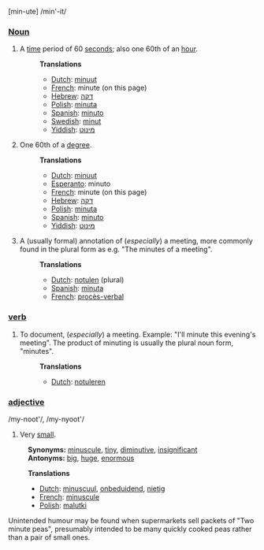 [min-ute] /min'-it/

===[[Noun]]===
# A [[time]] period of 60 [[second]]s; also one 60th of an [[hour]].
#:'''Translations'''
#:*[[Dutch]]: [[minuut]]
#:*[[French]]: minute (on this page)
#:*[[Hebrew]]: [[דקה]]
#:*[[Polish]]: [[minuta]]
#:*[[Spanish]]: [[minuto]]
#:*[[Swedish]]: [[minut]]
#:*[[Yiddish]]: [[מינוט]]
# One 60th of a [[degree]].
#:'''Translations'''
#:*[[Dutch]]: [[minuut]]
#:*[[Esperanto]]: minuto
#:*[[French]]: minute (on this page)
#:*[[Hebrew]]: [[דקה]]
#:*[[Polish]]: [[minuta]]
#:*[[Spanish]]: [[minuto]]
#:*[[Yiddish]]: [[מינוט]]
# A (usually formal) annotation of (''especially'') a meeting, more commonly found in the plural form as e.g. "The minutes of a meeting".
#:'''Translations'''
#:*[[Dutch]]: [[notulen]] (plural)
#:*[[Spanish]]: [[minuta]]
#:*[[French]]: [[procès-verbal]]

===[[verb]]===
# To document, (''especially'') a meeting. Example: "I'll minute this evening's meeting". The product of minuting is usually the plural noun form, "minutes".
#:'''Translations'''
#:*[[Dutch]]: [[notuleren]]

===[[adjective]]===
/my-noot'/, /my-nyoot'/
# Very [[small]]. 
:'''Synonyms:''' [[minuscule]], [[tiny]], [[diminutive]], [[insignificant]] 
:'''Antonyms:''' [[big]], [[huge]], [[enormous]]

:'''Translations'''
:*[[Dutch]]: [[minuscuul]], [[onbeduidend]], [[nietig]]
:*[[French]]: [[minuscule]]
:*[[Polish]]: [[malutki]]

Unintended humour may be found when supermarkets sell packets of "Two minute peas", presumably intended to be many quickly cooked peas rather than a pair of small ones.